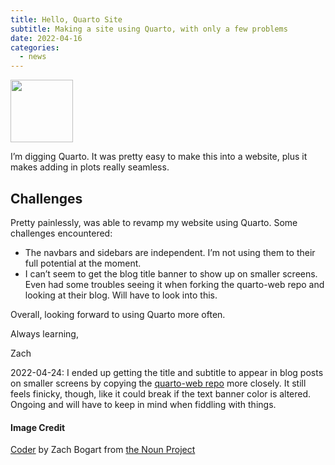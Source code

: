 ```yaml
---
title: Hello, Quarto Site
subtitle: Making a site using Quarto, with only a few problems
date: 2022-04-16
categories:
  - news
---
```


![](big-image.png){fig-align="center" width="100"}

I'm digging Quarto. It was pretty easy to make this into a website, plus it makes adding in plots really seamless.

## Challenges

Pretty painlessly, was able to revamp my website using Quarto. Some challenges encountered:

-   The navbars and sidebars are independent. I'm not using them to their full potential at the moment.
-   I can't seem to get the blog title banner to show up on smaller screens. Even had some troubles seeing it when forking the quarto-web repo and looking at their blog. Will have to look into this.

Overall, looking forward to using Quarto more often.

Always learning,

Zach

::: callout-note
2022-04-24: I ended up getting the title and subtitle to appear in blog posts on smaller screens by copying the [quarto-web repo](https://github.com/quarto-dev/quarto-web) more closely. It still feels finicky, though, like it could break if the text banner color is altered. Ongoing and will have to keep in mind when fiddling with things.
:::

#### Image Credit

[Coder](https://thenounproject.com/browse/collection-icon/coders-154740/?p=1) by Zach Bogart from [the Noun Project](https://thenounproject.com/zachbogart)
